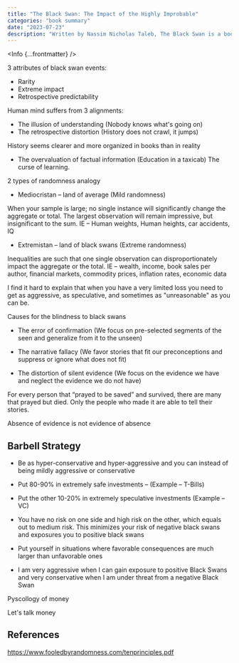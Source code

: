 ```yaml
---
title: "The Black Swan: The Impact of the Highly Improbable"
categories: "book summary"
date: "2023-07-23"
description: "Written by Nassim Nicholas Taleb, The Black Swan is a book that explores the impact of highly improbable events and our tendency to find simplistic explanations for these events post hoc."
---
```



<Info {...frontmatter} />


3 attributes of black swan events:
- Rarity
- Extreme impact
- Retrospective predictability

Human mind suffers from 3 alignments:
- The illusion of understanding (Nobody knows what's going on)
- The retrospective distortion (History does not crawl, it jumps)

History seems clearer and more organized in books than in reality


- The overvaluation of factual information (Education in a taxicab)
The curse of learning. 


2 types of randomness analogy

- Mediocristan – land of average (Mild randomness)

When your sample is large; no single instance will significantly change the aggregate or total. The largest observation will remain impressive, but insignificant to the sum. IE – Human weights, Human heights, car accidents, IQ

- Extremistan – land of black swans (Extreme randomness)

Inequalities are such that one single observation can disproportionately impact the aggregate or the total. IE – wealth, income, book sales per author, financial markets, commodity prices, inflation rates, economic data

I find it hard to explain that when you have a very limited loss you need to get as aggressive, as speculative, and sometimes as "unreasonable" as you can be.


Causes for the blindness to black swans

- The error of confirmation (We focus on pre-selected segments of the seen and generalize from it to the unseen)
- The narrative fallacy (We favor stories that fit our preconceptions and suppress or ignore what does not fit)

- The distortion of silent evidence (We focus on the evidence we have and neglect the evidence we do not have)

For every person that “prayed to be saved” and survived, there are many that prayed but died. Only the people who made it are able to tell their stories.

Absence of evidence is not evidence of absence

## Barbell Strategy


- Be as hyper-conservative and hyper-aggressive and you can instead of being mildly aggressive or conservative

- Put 80-90% in extremely safe investments – (Example – T-Bills)

- Put the other 10-20% in extremely speculative investments (Example – VC)

- You have no risk on one side and high risk on the other, which equals out to medium risk. This minimizes your risk of negative black swans and exposures you to positive black swans

- Put yourself in situations where favorable consequences are much larger than unfavorable ones

- I am very aggressive when I can gain exposure to positive Black Swans and very conservative when I am under threat from a negative Black Swan


Pyscollogy of money

Let's talk money


## References

https://www.fooledbyrandomness.com/tenprinciples.pdf